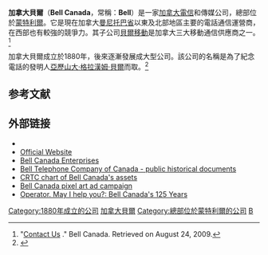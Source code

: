 {{Infobox company
| name = 加拿大貝爾
| name_en = Bell Canada
| logo = Bell logo.svg
| type = [[子公司|子公司]]
| traded_as =
| founder = {{tsl|en|Charles Fleetford Sise}}
| key_people = George Cope ([[CEO|CEO]])<ref name="2008NewCEO-PR">{{cite press release
  | title = George Cope appointed to the boards of directors and as CEO of BCE Inc. and Bell Canada
  | publisher = BCE
  | date = 2008-07-11
  | url = http://www.bce.ca/en/news/releases/corp/2008/07/11/74806.html
  | accessdate = 2008-07-11
  | archiveurl = https://web.archive.org/web/20080721042212/http://www.bce.ca/en/news/releases/corp/2008/07/11/74806.html
  | archivedate = 2008-07-21
  | deadurl = yes
  }}</ref>
| industry = [[電信|電信業]]
| products = [[固網電信|固網電信]]<br>[[行動電話|行動電話]]<br>[[網際網路|網際網路]]<br>[[數位電視|數位電視]]<br>[[無線電|無線電]] 
| revenue = {{increase}} 215.1億[[加元|加元]]（2015年）<ref name=2015AnnualReport>{{Cite web |url=http://www.bce.ca/investors/AR-2015/2015-bce-annual-report.pdf |title=BCE Inc. 2015 Annual Report |accessdate=2017-12-11 |archive-date=2017-06-10 |archive-url=https://web.archive.org/web/20170610210511/http://www.bce.ca/investors/AR-2015/2015-bce-annual-report.pdf |dead-url=no }}</ref>
| operating_income = {{increase}} 85.51億[[加元|加元]]（2015年）<ref name=2015AnnualReport />
| net_income = {{increase}} 27.3億[[加元|加元]]（2015年）<ref name=2015AnnualReport />
| num_employees = 49,968（2015年）<ref name=2015AnnualReport />
| parent = {{tsl|en|Bell Telephone Company|American Bell}}（1880-1899）<ref name="beatriceco.com">{{Cite web |url=http://www.beatriceco.com/bti/porticus/bell/canadian_bell_companies.html |title=存档副本 |accessdate=2017-12-11 |archive-date=2019-06-11 |archive-url=https://web.archive.org/web/20190611165655/https://beatriceco.com/bti/porticus/bell/canadian_bell_companies.html |dead-url=no }}</ref> <br> [[美國電話電報公司|美國電話電報公司]]（1899-1975）<br> {{tsl|en|BCE Inc.}}（1983–至今）
| subsid = {{tsl|en|Bell Mobility}}<br>{{tsl|en|Bell Aliant}}<br>{{tsl|en|Virgin Mobile Canada}}<br>{{tsl|en|Bell Internet}}<br>{{tsl|en|Bell TV}}<br>{{tsl|en|Bell Fibe TV}}<br>{{tsl|en|Lucky Mobile}}
| area served = 
| foundation = {{start date and years ago|1880|04|29|mf=yes}}<br/>{{CAN}}[[魁北克省|魁北克省]][[蒙特婁|蒙特婁]]<ref>{{cite web |url=http://www.bce.ca/aboutbce/history |title=存档副本 |accessdate=2016-04-02 |deadurl=yes |archiveurl=https://web.archive.org/web/20160415134337/http://www.bce.ca/aboutbce/history |archivedate=2016-04-15 }}</ref>
| location = {{CAN}}[[魁北克省|魁北克省]][[蒙特婁|蒙特婁]]
| homepage = [http://www.bell.ca bell.ca]
}}

'''加拿大貝爾'''（'''Bell Canada'''，常稱：'''Bell'''）是一家[[加拿大|加拿大]][[電信|電信]]和傳媒公司，總部位於[[蒙特利爾|蒙特利爾]]。它是現在加拿大[[曼尼托巴省|曼尼托巴省]]以東及北部地區主要的電話通信運營商，在西部也有較強的競爭力。其子公司[[貝爾移動|貝爾移動]]是加拿大三大移動通信供應商之一。<ref>"[http://www.bce.ca/en/contact/ Contact Us] {{Wayback|url=http://www.bce.ca/en/contact/ |date=20111224213753 }}." Bell Canada. Retrieved on August 24, 2009.</ref>

加拿大貝爾成立於1880年，後來逐漸發展成大型公司。該公司的名稱是為了紀念電話的發明人[[亞歷山大·格拉漢姆·貝爾|亞歷山大·格拉漢姆·貝爾]]而取。<ref>{{Cite web |url=http://www.lib.uwo.ca/business/200TopCompanies.html |title=The Top 200 - Canada's Largest Companies c1973-74 - Business<!-- Bot generated title --> |accessdate=2014-09-24 |archive-date=2008-07-07 |archive-url=https://web.archive.org/web/20080707103308/http://www.lib.uwo.ca/business/200TopCompanies.html |dead-url=no }}</ref>
== 参考文献==
{{Reflist|2}}

== 外部链接 ==
* {{Commons category-inline|Bell Canada}}
* [http://www.bell.ca  Official Website]{{Wayback|url=http://www.bell.ca/ |date=20160210035936 }}
* [http://www.bce.ca Bell Canada Enterprises]{{Wayback|url=http://www.bce.ca/ |date=20040127111704 }}
* [https://web.archive.org/web/20080511213643/http://www.porticus.org/bell/canadian_bell_companies.html Bell Telephone Company of Canada -  public historical documents]
* [http://www.crtc.gc.ca/ownership/eng/title_org.htm#B CRTC chart of Bell Canada's assets]{{Wayback|url=http://www.crtc.gc.ca/ownership/eng/title_org.htm#B |date=20140918232019 }}
* [http://riotsquad.tv/clients/bell Bell Canada pixel art ad campaign]{{Wayback|url=http://riotsquad.tv/clients/bell |date=20110119104441 }}
* [http://www.mccord-museum.qc.ca/en/keys/webtours/VQ_P4_2_EN.html Operator. May I help you?: Bell Canada's 125 Years]{{Wayback|url=http://www.mccord-museum.qc.ca/en/keys/webtours/VQ_P4_2_EN.html |date=20050313114857 }}

{{S&P/TSX 60}}
{{全球主要資訊科技公司}}
{{主要电信公司}}
{{Authority control}}

[[Category:1880年成立的公司|Category:1880年成立的公司]]
[[Category:加拿大貝爾|]]
[[Category:總部位於蒙特利爾的公司|Category:總部位於蒙特利爾的公司]]
[[Category:贝尔系统|B]]